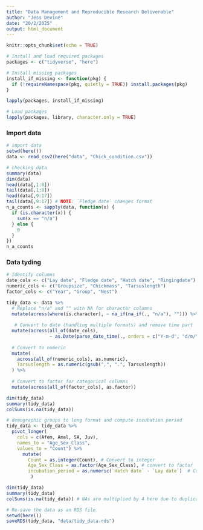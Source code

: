 ```yaml
---
title: "Data Management and Reproducible Research Deliverable"
author: "Jess Devine"
date: "20/2/2025"
output: html_document
---
```


```r
knitr::opts_chunk$set(echo = TRUE)

# Install and load required packages
packages <- c("tidyverse", "here")

# Install missing packages
install_if_missing <- function(pkg) {
  if (!requireNamespace(pkg, quietly = TRUE)) install.packages(pkg)
}

lapply(packages, install_if_missing)

# Load packages
lapply(packages, library, character.only = TRUE)


```

### Import data

```r
# import data 
setwd(here())
data <- read_csv2(here("data", "Chick_condition.csv"))

# checking data
summary(data)
dim(data)
head(data[,1:8])
tail(data[,1:8])
head(data[,9:17])
tail(data[,9:17]) # NOTE: `Fledge date` changes format 
n_a_counts <- sapply(data, function(x) {
  if (is.character(x)) {
    sum(x == "n/a") 
  } else {
    0
  }
}) 
n_a_counts
```

### Data tyding 

```r
# Identify columns
date_cols <- c("Lay date", "Fledge date", "Hatch date", "Ringingdate")
numeric_cols <- c("Groupsize", "Chickmass", "Tarsuslength")
factor_cols <- c("Year", "Group", "Nest")

tidy_data <- data %>%
  # Replace "n/a" and "" with NA for character columns
  mutate(across(where(is.character), ~ na_if(na_if(., "n/a"), ""))) %>%
  
   # Convert to date (handling multiple formats) and remove time part
  mutate(across(all_of(date_cols), 
                ~ as.Date(parse_date_time(., orders = c("Y-m-d", "d/m/Y", "Y/m/d"))))) %>%
  
  # Convert to numeric 
  mutate(
    across(all_of(numeric_cols), as.numeric),
    Tarsuslength = as.numeric(gsub(",", ".", Tarsuslength))
  ) %>% 
  
  # Convert to factor for categorical columns
  mutate(across(all_of(factor_cols), as.factor))

dim(tidy_data)
summary(tidy_data)
colSums(is.na(tidy_data))
```


```r
# demographic groups to long format and compute incubation period
tidy_data <- tidy_data %>%
  pivot_longer(
    cols = c(Afem, Amal, SA, Juv), 
    names_to = "Age_Sex_Class", 
    values_to = "Count") %>%
      mutate(
        Count = as.integer(Count), # Convert to integer
        Age_Sex_Class = as.factor(Age_Sex_Class), # convert to factor
        incubation_period = as.numeric(`Hatch date` - `Lay date`)  # Compute incubation period 
         ) 

dim(tidy_data)
summary(tidy_data)
colSums(is.na(tidy_data)) # NAs are multiplied by 4 here due to duplication caused by pivoting longer 
```

```r
# Re-save the data as an RDS file
setwd(here())
saveRDS(tidy_data, "data/tidy_data.rds")
```